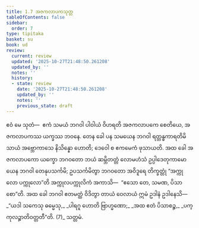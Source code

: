 ```yaml
---
title: 1.7 အဇကလာပကသုတ္တ
tableOfContents: false
sidebar:
  order: 7
type: tipitaka
basket: su
book: ud
review:
  current: review
  updated: '2025-10-27T21:48:50.261208'
  updated_by: ''
  notes: ''
  history:
  - state: review
    date: '2025-10-27T21:48:50.261208'
    updated_by: ''
    notes: ''
    previous_state: draft
---
```



<ReviewStatus review={frontmatter.review} showDetails={true} />

<HypothesisAnnotation frontmatter={frontmatter} />

<DynamicBreadcrumb />

<Division number="7" book="ud" e="ch" v="18" p="82">

<Paragraph number="33" book="ud">
ဧဝံ မေ သုတံ—  ဧကံ သမယံ ဘဂဝါ ပါဝါယံ ဝိဟရတိ အဇကလာပကေ စေတိယေ, အဇကလာပကဿ ယက္ခဿ ဘဝနေ. တေန ခေါ ပန သမယေန ဘဂဝါ ရတ္တန္ဓကာရတိမိသာယံ အဗ္ဘောကာသေ နိသိန္နော ဟောတိ; ဒေဝေါ စ ဧကမေကံ ဖုသာယတိ. အထ ခေါ အဇကလာပကော ယက္ခော ဘဂဝတော ဘယံ ဆမ္ဘိတတ္တံ လောမဟံသံ ဥပ္ပါဒေတုကာမော ယေန ဘဂဝါ တေနုပသင်္ကမိ; ဥပသင်္ကမိတွာ ဘဂဝတော အဝိဒူရေ တိက္ခတ္တုံ “အက္ကုလော ပက္ကုလော”တိ အက္ကုလပက္ကုလိကံ အကာသိ—  “ဧသော တေ, သမဏ, ပိသာစော”တိ.
</Paragraph>

<Paragraph number="34" book="ud">
အထ ခေါ ဘဂဝါ ဧတမတ္ထံ ဝိဒိတွာ တာယံ ဝေလာယံ ဣမံ ဥဒါနံ ဥဒါနေသိ—
</Paragraph>

<Paragraph number="35" type="verses" book="ud">
_“ယဒါ သကေသု ဓမ္မေသု,_  
_ပါရဂူ ဟောတိ ဗြာဟ္မဏော;_  
_အထ ဧတံ ပိသာစဉ္စ,_  
_ပက္ကုလဉ္စာတိဝတ္တတီ”တိ. (7)_  


</Paragraph>
</Division>

<Paragraph number="36" type="center" book="ud">
သတ္တမံ.
</Paragraph>